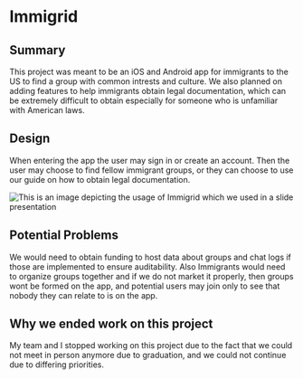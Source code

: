 # Immigrid

## Summary

This project was meant to be an iOS and Android app for immigrants to the US to find a group with common intrests and culture.
We also planned on adding features to help immigrants obtain legal documentation, which can be extremely difficult to obtain especially for someone who is unfamiliar with American laws.

## Design

When entering the app the user may sign in or create an account. 
Then the user may choose to find fellow immigrant groups, or
they can choose to use our guide on how to obtain legal documentation.

![This is an image depicting the usage of Immigrid which we used in a slide presentation](/images/immigrid/immigrid_design.webp "Design")

## Potential Problems

We would need to obtain funding to host data about groups and chat logs if those are implemented to ensure auditability.
Also Immigrants would need to organize groups together and if we do not market it properly, then groups wont be formed on the app,
and potential users may join only to see that nobody they can relate to is on the app.

## Why we ended work on this project

My team and I stopped working on this project due to the fact that we could not meet in person anymore due to graduation,
and we could not continue due to differing priorities.
